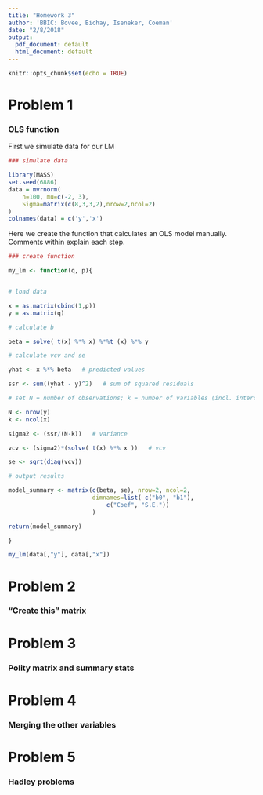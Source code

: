 ```yaml
---
title: "Homework 3"
author: 'BBIC: Bovee, Bichay, Iseneker, Coeman'
date: "2/8/2018"
output:
  pdf_document: default
  html_document: default
---
```


```r
knitr::opts_chunk$set(echo = TRUE)
```

# Problem 1
### OLS function

First we simulate data for our LM 

```r
### simulate data

library(MASS)
set.seed(6886)
data = mvrnorm(
    n=100, mu=c(-2, 3), 
    Sigma=matrix(c(8,3,3,2),nrow=2,ncol=2) 
)
colnames(data) = c('y','x')
```

Here we create the function that calculates an OLS model manually. Comments within explain each step.  

```r
### create function

my_lm <- function(q, p){


# load data

x = as.matrix(cbind(1,p))
y = as.matrix(q)

# calculate b

beta = solve( t(x) %*% x) %*%t (x) %*% y

# calculate vcv and se

yhat <- x %*% beta   # predicted values

ssr <- sum((yhat - y)^2)   # sum of squared residuals

# set N = number of observations; k = number of variables (incl. intercept)

N <- nrow(y)
k <- ncol(x)

sigma2 <- (ssr/(N-k))   # variance

vcv <- (sigma2)*(solve( t(x) %*% x ))   # vcv

se <- sqrt(diag(vcv))

# output results

model_summary <- matrix(c(beta, se), nrow=2, ncol=2, 
                        dimnames=list( c("b0", "b1"),
                            c("Coef", "S.E."))
                        )

return(model_summary)

}

my_lm(data[,"y"], data[,"x"])

```





# Problem 2
### "Create this" matrix





# Problem 3
### Polity matrix and summary stats








# Problem 4
### Merging the other variables






# Problem 5
### Hadley problems





